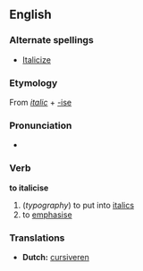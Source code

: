 == English ==
=== Alternate spellings ===
*[[Italicize]]

===Etymology===
From {{E.}} ''[[italic]]'' + [[-ise]]

===Pronunciation===
*{{AHD|/ĭ-tăl'ĭ-sīz'/}}

=== Verb ===
'''to italicise'''
# (''typography'') to put into [[italics]]
#  to [[emphasise]]

===Translations===
*'''Dutch:''' [[cursiveren]]